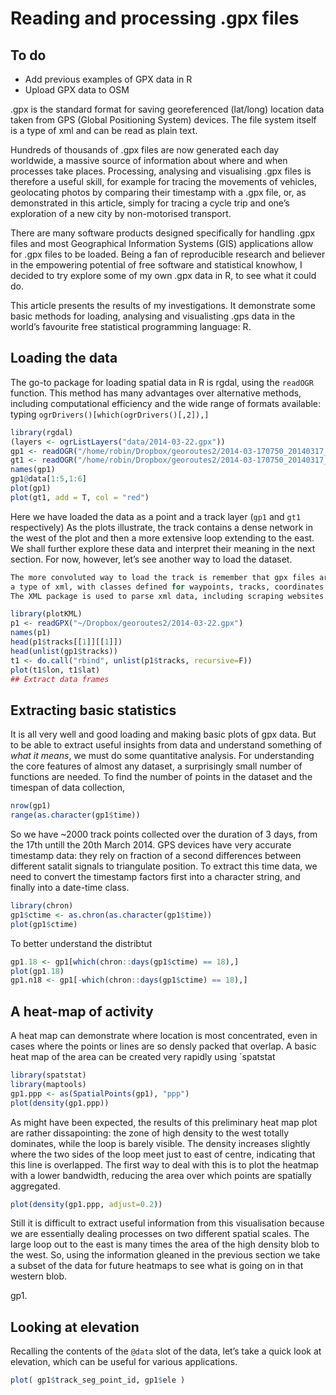 Reading and processing .gpx files
========================================================

## To do
 - Add previous examples of GPX data in R
 - Upload GPX data to OSM

.gpx is the standard format for saving georeferenced (lat/long)
location data taken from GPS (Global Positioning System) devices.
The file system itself is a type of xml and can be read as plain text.

Hundreds of thousands of .gpx files are now generated each day worldwide,
a massive source of information about where and when processes take places.
Processing, analysing and visualising .gpx files is therefore a useful skill, 
for example for tracing the movements of vehicles, geolocating photos 
by comparing their timestamp with a .gpx file, or, as demonstrated in this article,
simply for tracing a cycle trip and one's exploration of a new city by
non-motorised transport.

There are many software products designed specifically for handling .gpx
files and most Geographical Information Systems (GIS) applications allow
for .gpx files to be loaded. Being a fan of reproducible research and believer
in the empowering potential of free software and statistical knowhow, 
I decided to try explore some of my own .gpx data in R, to see what it could do.

This article presents the results of my investigations. It demonstrate
some basic methods for loading, analysing and visualisting .gps data in
the world's favourite free statistical programming language: R.

## Loading the data

The go-to package for loading spatial data in R is
rgdal, using the `readOGR` function. This method has many advantages over
alternative methods, including computational efficiency and the wide range of
formats available: typing `ogrDrivers()[which(ogrDrivers()[,2]),]`


```r
library(rgdal)
(layers <- ogrListLayers("data/2014-03-22.gpx"))
gp1 <- readOGR("/home/robin/Dropbox/georoutes2/2014-03-170750_20140317_0750.gpx", layer=layers[5])
gt1 <- readOGR("/home/robin/Dropbox/georoutes2/2014-03-170750_20140317_0750.gpx", layer=layers[3])
names(gp1)
gp1@data[1:5,1:6]
plot(gp1)
plot(gt1, add = T, col = "red")
```

Here we have loaded the data as a point and a track layer (`gp1` and `gt1` respectively)
As the plots illustrate, the track contains a dense network in the west of the plot 
and then a more extensive loop extending to the east. We shall further explore
these data and interpret their meaning in the next section. For now, however, 
let's see another way to load the dataset.

```r
The more convoluted way to load the track is remember that gpx files are 
a type of xml, with classes defined for waypoints, tracks, coordinates etc.
The XML package is used to parse xml data, including scraping websites.
```



```r
library(plotKML)
p1 <- readGPX("~/Dropbox/georoutes2/2014-03-22.gpx")
names(p1)
head(p1$tracks[[1]][[1]])
head(unlist(gp1$tracks))
t1 <- do.call("rbind", unlist(p1$tracks, recursive=F))
plot(t1$lon, t1$lat)
## Extract data frames
```

## Extracting basic statistics

It is all very well and good loading and making basic plots of
gpx data. But to be able to extract useful insights from
data and understand something of *what it means*, 
we must do some quantitative analysis. For understanding
the core features of almost any dataset, a surprisingly small
number of functions are needed. To find the number of points
in the dataset and the timespan of data collection, 

```r
nrow(gp1)
range(as.character(gp1$time))
```

So we have ~2000 track points collected over the duration
of 3 days, from the 17th untill the 20th March 2014.
GPS devices have very accurate timestamp data: they
rely on fraction of a second differences between different
satalit signals to triangulate position. To extract this
time data, we need to convert the timestamp factors
first into a character string, and finally into a date-time class.

```r
library(chron)
gp1$ctime <- as.chron(as.character(gp1$time))
plot(gp1$ctime)
```

To better understand the distribtut

```r
gp1.18 <- gp1[which(chron::days(gp1$ctime) == 18),]
plot(gp1.18)
gp1.n18 <- gp1[-which(chron::days(gp1$ctime) == 18),]
```



## A heat-map of activity

A heat map can demonstrate where location is most concentrated,
even in cases where the points or lines are so densly packed that
overlap. A basic heat map of the area can be created very rapidly 
using `spatstat

```r
library(spatstat)
library(maptools)
gp1.ppp <- as(SpatialPoints(gp1), "ppp")
plot(density(gp1.ppp))
```

As might have been expected, the results of this preliminary heat map plot are
rather dissapointing: the zone of high density to the west totally dominates,
while the loop is barely visible. The density increases slightly where
the two sides of the loop meet just to east of centre, indicating that
this line is overlapped. The first way to deal with this is to plot the
heatmap with a lower bandwidth, reducing the area over which points are
spatially aggregated.

```r
plot(density(gp1.ppp, adjust=0.2))
```

Still it is difficult to extract useful information from this visualisation
because we are essentially dealing processes on two different spatial scales.
The large loop out to the east is many times the area of the high density
blob to the west. So, using the information gleaned in the previous section
we take a subset of the data for future heatmaps to see what is going on in that
western blob.

gp1.

## Looking at elevation

Recalling the contents of the `@data` slot of the data, let's take a quick
look at elevation, which can be useful for various applications.

```r
plot( gp1$track_seg_point_id, gp1$ele )
```



